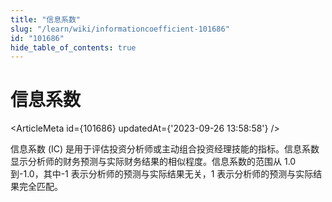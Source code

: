 ```yaml
---
title: "信息系数"
slug: "/learn/wiki/informationcoefficient-101686"
id: "101686"
hide_table_of_contents: true
---
```



# 信息系数

<ArticleMeta id={101686} updatedAt={'2023-09-26 13:58:58'} />
<div className='border-solid border-b border-t-0 my-4 border-[var(--ifm-color-gray-300)]' />

信息系数 (IC) 是用于评估投资分析师或主动组合投资经理技能的指标。信息系数显示分析师的财务预测与实际财务结果的相似程度。信息系数的范围从 1.0 到-1.0，其中-1 表示分析师的预测与实际结果无关，1 表示分析师的预测与实际结果完全匹配。
